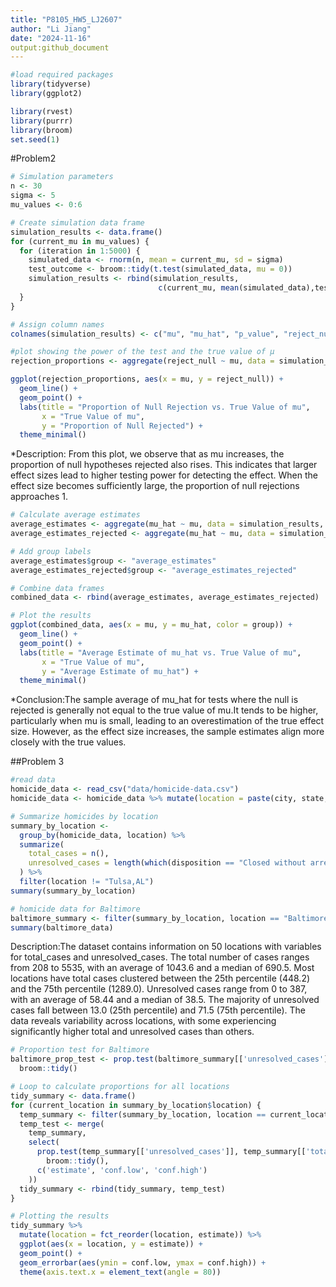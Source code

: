 ```yaml
---
title: "P8105_HW5_LJ2607"
author: "Li Jiang"
date: "2024-11-16"
output:github_document
---
```


```r
#load required packages
library(tidyverse)
library(ggplot2)

library(rvest)
library(purrr)
library(broom)
set.seed(1) 
```

#Problem2
```r
# Simulation parameters
n <- 30
sigma <- 5
mu_values <- 0:6

# Create simulation data frame
simulation_results <- data.frame()
for (current_mu in mu_values) {
  for (iteration in 1:5000) {
    simulated_data <- rnorm(n, mean = current_mu, sd = sigma)
    test_outcome <- broom::tidy(t.test(simulated_data, mu = 0))
    simulation_results <- rbind(simulation_results, 
                                 c(current_mu, mean(simulated_data),test_outcome$p.value, test_outcome$p.value < 0.05))
  }
}

# Assign column names
colnames(simulation_results) <- c("mu", "mu_hat", "p_value", "reject_null")

```


```r
#plot showing the power of the test and the true value of μ
rejection_proportions <- aggregate(reject_null ~ mu, data = simulation_results, mean)

ggplot(rejection_proportions, aes(x = mu, y = reject_null)) +
  geom_line() +
  geom_point() +
  labs(title = "Proportion of Null Rejection vs. True Value of mu",
       x = "True Value of mu",
       y = "Proportion of Null Rejected") +
  theme_minimal()
```

*Description: From this plot, we observe that as mu increases, the proportion of null hypotheses rejected also rises. This indicates that larger effect sizes lead to higher testing power for detecting the effect. When the effect size becomes sufficiently large, the proportion of null rejections approaches 1.

```r
# Calculate average estimates
average_estimates <- aggregate(mu_hat ~ mu, data = simulation_results, mean)
average_estimates_rejected <- aggregate(mu_hat ~ mu, data = simulation_results[simulation_results$reject_null == TRUE, ], mean)

# Add group labels
average_estimates$group <- "average_estimates"
average_estimates_rejected$group <- "average_estimates_rejected"

# Combine data frames
combined_data <- rbind(average_estimates, average_estimates_rejected)

# Plot the results
ggplot(combined_data, aes(x = mu, y = mu_hat, color = group)) +
  geom_line() +
  geom_point() +
  labs(title = "Average Estimate of mu_hat vs. True Value of mu",
       x = "True Value of mu",
       y = "Average Estimate of mu_hat") +
  theme_minimal()

```
*Conclusion:The sample average of mu_hat for tests where the null is rejected is generally not equal to the true value of mu.It tends to be higher, particularly when mu is small, leading to an overestimation of the true effect size. However, as the effect size increases, the sample estimates align more closely with the true values.


##Problem 3
```r
#read data
homicide_data <- read_csv("data/homicide-data.csv")
homicide_data <- homicide_data %>% mutate(location = paste(city, state, sep = ","))
```

```r
# Summarize homicides by location
summary_by_location <- 
  group_by(homicide_data, location) %>%
  summarize(
    total_cases = n(),
    unresolved_cases = length(which(disposition == "Closed without arrest" | disposition == "Open/no arrest"))
  ) %>%
  filter(location != "Tulsa,AL")
summary(summary_by_location)

# homicide data for Baltimore
baltimore_summary <- filter(summary_by_location, location == "Baltimore,MD")
summary(baltimore_data)
```

Description:The dataset contains information on 50 locations with variables for total_cases and unresolved_cases. The total number of cases ranges from 208 to 5535, with an average of 1043.6 and a median of 690.5. Most locations have total cases clustered between the 25th percentile (448.2) and the 75th percentile (1289.0). Unresolved cases range from 0 to 387, with an average of 58.44 and a median of 38.5. The majority of unresolved cases fall between 13.0 (25th percentile) and 71.5 (75th percentile). The data reveals variability across locations, with some experiencing significantly higher total and unresolved cases than others.

```r
# Proportion test for Baltimore
baltimore_prop_test <- prop.test(baltimore_summary[['unresolved_cases']], baltimore_summary[['total_cases']]) %>% 
  broom::tidy()
```

```r
# Loop to calculate proportions for all locations
tidy_summary <- data.frame()
for (current_location in summary_by_location$location) {
  temp_summary <- filter(summary_by_location, location == current_location)
  temp_test <- merge(
    temp_summary, 
    select(
      prop.test(temp_summary[['unresolved_cases']], temp_summary[['total_cases']]) %>% 
        broom::tidy(), 
      c('estimate', 'conf.low', 'conf.high')
    ))
  tidy_summary <- rbind(tidy_summary, temp_test)
}
```


```r
# Plotting the results
tidy_summary %>%
  mutate(location = fct_reorder(location, estimate)) %>%
  ggplot(aes(x = location, y = estimate)) +
  geom_point() +
  geom_errorbar(aes(ymin = conf.low, ymax = conf.high)) +
  theme(axis.text.x = element_text(angle = 80))
```

